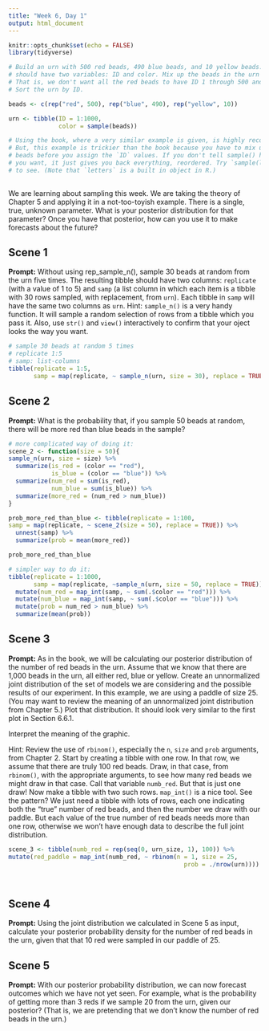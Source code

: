 ```yaml
---
title: "Week 6, Day 1"
output: html_document
---
```


```r
knitr::opts_chunk$set(echo = FALSE)
library(tidyverse)

# Build an urn with 500 red beads, 490 blue beads, and 10 yellow beads. The urn
# should have two variables: ID and color. Mix up the beads in the urn randomly.
# That is, we don't want all the red beads to have ID 1 through 500 and so on.
# Sort the urn by ID.

beads <- c(rep("red", 500), rep("blue", 490), rep("yellow", 10))

urn <- tibble(ID = 1:1000,
              color = sample(beads))

# Using the book, where a very similar example is given, is highly recommended.
# But, this example is trickier than the book because you have to mix up the
# beads before you assign the `ID` values. If you don't tell sample() how many
# you want, it just gives you back everything, reordered. Try `sample(letters)`
# to see. (Note that `letters` is a built in object in R.)
              
```

We are learning about sampling this week. We are taking the theory of Chapter 5 and applying it in a not-too-toyish example. There is a single, true, unknown parameter. What is your posterior distribution for that parameter? Once you have that posterior, how can you use it to make forecasts about the future? 


## Scene 1

**Prompt:** Without using rep_sample_n(), sample 30 beads at random from the urn five times. The resulting tibble should have two columns: `replicate` (with a value of 1 to 5) and `samp` (a list column in which each item is a tibble with 30 rows sampled, with replacement, from `urn`). Each tibble in `samp` will have the same two columns as `urn`. Hint: `sample_n()` is a very handy function. It will sample a random selection of rows from a tibble which you pass it. Also, use `str()` and `view()` interactively to confirm that your oject looks the way you want.

```r

# sample 30 beads at random 5 times
# replicate 1:5
# samp: list-columns
tibble(replicate = 1:5,
       samp = map(replicate, ~ sample_n(urn, size = 30), replace = TRUE))
```


## Scene 2

**Prompt:** What is the probability that, if you sample 50 beads at random, there will be more red than blue beads in the sample?

```r
# more complicated way of doing it: 
scene_2 <- function(size = 50){
sample_n(urn, size = size) %>%
  summarize(is_red = (color == "red"),
            is_blue = (color == "blue")) %>%
  summarize(num_red = sum(is_red),
            num_blue = sum(is_blue)) %>%
  summarize(more_red = (num_red > num_blue)) 
}

prob_more_red_than_blue <- tibble(replicate = 1:100,
samp = map(replicate, ~ scene_2(size = 50), replace = TRUE)) %>%
  unnest(samp) %>%
  summarize(prob = mean(more_red))

prob_more_red_than_blue

# simpler way to do it: 
tibble(replicate = 1:1000,
       samp = map(replicate, ~sample_n(urn, size = 50, replace = TRUE))) %>%
  mutate(num_red = map_int(samp, ~ sum(.$color == "red"))) %>%
  mutate(num_blue = map_int(samp, ~ sum(.$color == "blue"))) %>%
  mutate(prob = num_red > num_blue) %>%
  summarize(mean(prob))


```



## Scene 3

**Prompt:** As in the book, we will be calculating our posterior distribution of the number of red beads in the urn. Assume that we know that there are 1,000 beads in the urn, all either red, blue or yellow. Create an unnormalized joint distribution of the set of models we are considering and the possible results of our experiment. In this example, we are using a paddle of size 25. (You may want to review the meaning of an unnormalized joint distribution from Chapter 5.) Plot that distribution. It should look very similar to the first plot in Section 6.6.1.

Interpret the meaning of the graphic.

Hint: Review the use of `rbinom()`, especially the `n`, `size` and `prob` arguments, from Chapter 2. Start by creating a tibble with one row. In that row, we assume that there are truly 100 red beads. Draw, in that case, from `rbinom()`, with the appropriate arguments, to see how many red beads we might draw in that case. Call that variable `numb_red`. But that is just one draw! Now make a tibble with two such rows. `map_int()` is a nice tool. See the pattern? We just need a tibble with lots of rows, each one indicating both the "true" number of red beads, and then the number we draw with our paddle. But each value of the true number of red beads needs more than one row, otherwise we won't have enough data to describe the full joint distribution.

```r

scene_3 <- tibble(numb_red = rep(seq(0, urn_size, 1), 100)) %>%
mutate(red_paddle = map_int(numb_red, ~ rbinom(n = 1, size = 25, 
                                                 prob = ./nrow(urn))))

 
```





## Scene 4

**Prompt:** Using the joint distribution we calculated in Scene 5 as input, calculate your posterior probability density for the number of red beads in the urn, given that that 10 red were sampled in our paddle of 25.



## Scene 5

**Prompt:** With our posterior probability distribution, we can now forecast outcomes which we have not yet seen. For example, what is the probability of getting more than 3 reds if we sample 20 from the urn, given our posterior? (That is, we are pretending that we don't know the number of red beads in the urn.)




